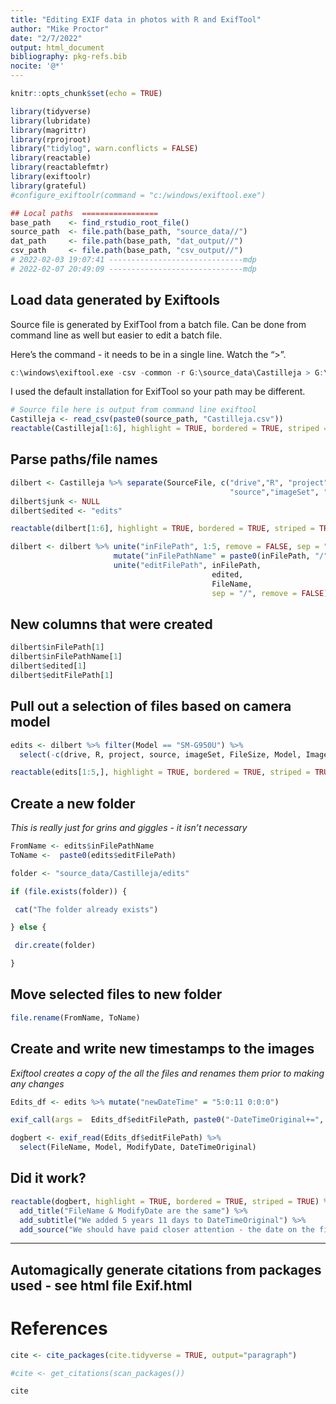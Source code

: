 ---
title: "Editing EXIF data in photos with R and ExifTool"
author: "Mike Proctor"
date: "2/7/2022"
output: html_document
bibliography: pkg-refs.bib
nocite: '@*'
---

```{r setup, include=FALSE}
knitr::opts_chunk$set(echo = TRUE)
```

```{r libraries, message=FALSE, warning=FALSE, include=FALSE}
library(tidyverse)   
library(lubridate)   
library(magrittr)    
library(rprojroot)   
library("tidylog", warn.conflicts = FALSE)
library(reactable)
library(reactablefmtr)
library(exiftoolr)
library(grateful)
#configure_exiftoolr(command = "c:/windows/exiftool.exe")

## Local paths  =================
base_path    <- find_rstudio_root_file()                        
source_path  <- file.path(base_path, "source_data//")          
dat_path     <- file.path(base_path, "dat_output//")
csv_path     <- file.path(base_path, "csv_output//")            
# 2022-02-03 19:07:41 ------------------------------mdp
# 2022-02-07 20:49:09 ------------------------------mdp


```

## Load data generated by Exiftools

Source file is generated by ExifTool from a batch file.   Can be done from command line as well but easier to edit a batch file.

Here's the command - it needs to be in a single line.  Watch the ">".
``` r
c:\windows\exiftool.exe -csv -common -r G:\source_data\Castilleja > G:\source_data\Castilleja.csv
```  

I used the default installation for ExifTool so your path may be different.

```{r data, message=FALSE}
# Source file here is output from command line exiftool
Castilleja <- read_csv(paste0(source_path, "Castilleja.csv"))
reactable(Castilleja[1:6], highlight = TRUE, bordered = TRUE, striped = TRUE)
```

## Parse paths/file names

```{r parse, message=FALSE, include=FALSE}

dilbert <- Castilleja %>% separate(SourceFile, c("drive","R", "project", 
                                                 "source","imageSet", "junk"), sep = "/")
dilbert$junk <- NULL
dilbert$edited <- "edits"

reactable(dilbert[1:6], highlight = TRUE, bordered = TRUE, striped = TRUE)

dilbert <- dilbert %>% unite("inFilePath", 1:5, remove = FALSE, sep = "/") %>% 
                       mutate("inFilePathName" = paste0(inFilePath, "/", FileName)) %>% 
                       unite("editFilePath", inFilePath, 
                                             edited, 
                                             FileName, 
                                             sep = "/", remove = FALSE)


```

## New columns that were created

```{r columns}

dilbert$inFilePath[1]
dilbert$inFilePathName[1]
dilbert$edited[1]
dilbert$editFilePath[1]

```

## Pull out a selection of files based on camera model

```{r filter}

edits <- dilbert %>% filter(Model == "SM-G950U") %>% 
  select(-c(drive, R, project, source, imageSet, FileSize, Model, ImageSize, Quality, FocalLength, ShutterSpeed, Aperture, ISO, WhiteBalance, Flash))

reactable(edits[1:5,], highlight = TRUE, bordered = TRUE, striped = TRUE)


```

## Create a new folder 

*This is really just for grins and giggles - it isn't necessary*

```{r files, include=FALSE}
FromName <- edits$inFilePathName
ToName <-  paste0(edits$editFilePath)

folder <- "source_data/Castilleja/edits"

if (file.exists(folder)) {

 cat("The folder already exists")

} else {

 dir.create(folder)

}
```


## Move selected files to new folder 

```{r files2, include=FALSE}
file.rename(FromName, ToName)

```

## Create and write new timestamps to the images

*Exiftool creates a copy of the all the files and renames them prior to making any changes*

```{r timestamp}

Edits_df <- edits %>% mutate("newDateTime" = "5:0:11 0:0:0")

exif_call(args =  Edits_df$editFilePath, paste0("-DateTimeOriginal+=", Edits_df$newDateTime))

dogbert <- exif_read(Edits_df$editFilePath) %>% 
  select(FileName, Model, ModifyDate, DateTimeOriginal)
```

## Did it work?

```{r results, echo=FALSE, message=FALSE}


reactable(dogbert, highlight = TRUE, bordered = TRUE, striped = TRUE) %>% 
  add_title("FileName & ModifyDate are the same") %>% 
  add_subtitle("We added 5 years 11 days to DateTimeOriginal") %>% 
  add_source("We should have paid closer attention - the date on the first file doesn't line up with the rest")


```

------------------------------------------------------------------------
## Automagically generate citations from packages used - see html file Exif.html

# References
```{r eval=FALSE, message=FALSE, include=FALSE, results='asis'}

cite <- cite_packages(cite.tidyverse = TRUE, output="paragraph")

#cite <- get_citations(scan_packages())

cite
```
